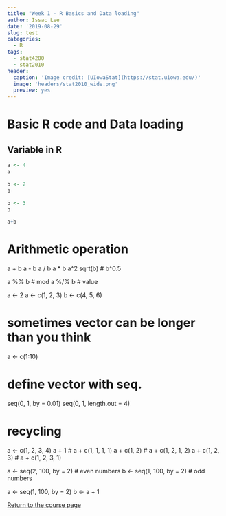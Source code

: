 ```yaml
---
title: "Week 1 - R Basics and Data loading"
author: Issac Lee
date: '2019-08-29'
slug: test
categories:
  - R
tags:
  - stat4200
  - stat2010
header:
  caption: 'Image credit: [UIowaStat](https://stat.uiowa.edu/)'
  image: 'headers/stat2010_wide.png'
  preview: yes
---
```


# Basic R code and Data loading


## Variable in R


```r
a <- 4
a
```

```r
b <- 2
b
```

```r
b <- 3
b
```

```r
a+b
```

# Arithmetic operation
a + b
a - b
a / b
a * b
a^2
sqrt(b) # b^0.5

a %% b  # mod
a %/% b # value

a <- 2
a <- c(1, 2, 3)
b <- c(4, 5, 6)

# sometimes vector can be longer than you think
a <- c(1:10)

# define vector with seq.
seq(0, 1, by = 0.01)
seq(0, 1, length.out = 4)


# recycling 
a <- c(1, 2, 3, 4)
a + 1          # a + c(1, 1, 1, 1)
a + c(1, 2)    # a + c(1, 2, 1, 2)
a + c(1, 2, 3) # a + c(1, 2, 3, 1) 


a <- seq(2, 100, by = 2) # even numbers
b <- seq(1, 100, by = 2) # odd numbers

a <- seq(1, 100, by = 2)
b <- a + 1

<a href="https://theissaclee.com/post/stat2010/" target="_self">Return to the course page</a>


